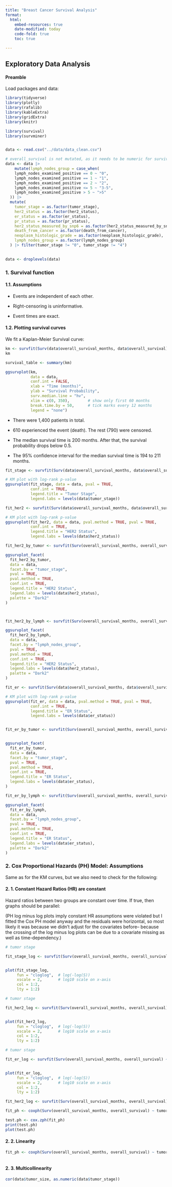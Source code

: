 ```yaml
---
title: "Breast Cancer Survival Analysis"
format: 
  html:
    embed-resources: true
    date-modified: today
    code-fold: true
    toc: true

---
```


## Exploratory Data Analysis

#### Preamble

Load packages and data:

```r
library(tidyverse)
library(plotly)
library(rafalib)
library(kableExtra)
library(gridExtra)
library(knitr)

library(survival)
library(survminer)


data <- read.csv("../data/data_clean.csv")

# overall_survival is not mutated, as it needs to be numeric for survival analysis
data <- data |>
    mutate(lymph_nodes_group = case_when(
    lymph_nodes_examined_positive == 0 ~ "0",
    lymph_nodes_examined_positive == 1 ~ "1",
    lymph_nodes_examined_positive == 2 ~ "2",
    lymph_nodes_examined_positive <= 5 ~ "3-5",
    lymph_nodes_examined_positive > 5 ~ ">5"
  )) |>
  mutate(
    tumor_stage = as.factor(tumor_stage),
    her2_status = as.factor(her2_status),
    er_status = as.factor(er_status),
    pr_status = as.factor(pr_status),
    her2_status_measured_by_snp6 = as.factor(her2_status_measured_by_snp6),
    death_from_cancer = as.factor(death_from_cancer),
    neoplasm_histologic_grade = as.factor(neoplasm_histologic_grade),
    lymph_nodes_group = as.factor(lymph_nodes_group)
  ) |> filter(tumor_stage != "0", tumor_stage != "4")
  

data <- droplevels(data)


```



### 1. Survival function

#### 1.1. Assumptions

* Events are independent of each other. 

* Right-censoring is uninformative.

* Event times are exact.

#### 1.2. Plotting survival curves

We fit a Kaplan-Meier Survival curve:

```r

km <- survfit(Surv(data$overall_survival_months, data$overall_survival) ~ 1)
km

survival_table <- summary(km)

ggsurvplot(km,
           data = data,              
           conf.int = FALSE,
           xlab = "Time (months)",
           ylab = "Survival Probability",
           surv.median.line = "hv",
           xlim = c(0, 350),        # show only first 60 months
           break.time.by = 50,      # tick marks every 12 months
           legend = "none")

```
* There were 1,400 patients in total.

* 610 experienced the event (death). The rest (790) were censored.

* The median survival time is 200 months. After that, the survival probability drops below 0.5.

* The 95% confidence interval for the median survival time is 194 to 211 months.

```r
fit_stage <- survfit(Surv(data$overall_survival_months, data$overall_survival) ~ tumor_stage, data = data)

# KM plot with log-rank p-value
ggsurvplot(fit_stage, data = data, pval = TRUE, 
           conf.int = TRUE,
           legend.title = "Tumor Stage",
           legend.labs = levels(data$tumor_stage))

```

```r
fit_her2 <- survfit(Surv(data$overall_survival_months, data$overall_survival) ~ her2_status, data = data)

# KM plot with log-rank p-value
ggsurvplot(fit_her2, data = data, pval.method = TRUE, pval = TRUE, 
           conf.int = TRUE,
           legend.title = "HER2 Status",
           legend.labs = levels(data$her2_status))

fit_her2_by_tumor <- survfit(Surv(overall_survival_months, overall_survival) ~ her2_status + tumor_stage, data = data)

ggsurvplot_facet(
  fit_her2_by_tumor,
  data = data,
  facet.by = "tumor_stage",
  pval = TRUE,
  pval.method = TRUE,
  conf.int = TRUE,
  legend.title = "HER2 Status",
  legend.labs = levels(data$her2_status),
  palette = "Dark2"
)



fit_her2_by_lymph <- survfit(Surv(overall_survival_months, overall_survival) ~ her2_status + lymph_nodes_group, data = data)

ggsurvplot_facet(
  fit_her2_by_lymph,
  data = data,
  facet.by = "lymph_nodes_group",
  pval = TRUE,
  pval.method = TRUE,
  conf.int = TRUE,
  legend.title = "HER2 Status",
  legend.labs = levels(data$her2_status),
  palette = "Dark2"
)


```


```r
fit_er <- survfit(Surv(data$overall_survival_months, data$overall_survival) ~ er_status, data = data)

# KM plot with log-rank p-value
ggsurvplot(fit_er, data = data, pval.method = TRUE, pval = TRUE, 
           conf.int = TRUE,
           legend.title = "ER Status",
           legend.labs = levels(data$er_status))


fit_er_by_tumor <- survfit(Surv(overall_survival_months, overall_survival) ~ er_status + tumor_stage, data = data)


ggsurvplot_facet(
  fit_er_by_tumor,
  data = data,
  facet.by = "tumor_stage",
  pval = TRUE,
  pval.method = TRUE,
  conf.int = TRUE,
  legend.title = "ER Status",
  legend.labs = levels(data$er_status),
)

fit_er_by_lymph <- survfit(Surv(overall_survival_months, overall_survival) ~ er_status + lymph_nodes_group, data = data)

ggsurvplot_facet(
  fit_er_by_lymph,
  data = data,
  facet.by = "lymph_nodes_group",
  pval = TRUE,
  pval.method = TRUE,
  conf.int = TRUE,
  legend.title = "ER Status",
  legend.labs = levels(data$er_status),
  palette = "Dark2"
)


```

### 2. Cox Proportional Hazards (PH) Model: Assumptions

Same as for the KM curves, but we also need to check for the following:

#### 2. 1. Constant Hazard Ratios (HR) are constant

Hazard ratios between two groups are constant over time. If true, then graphs should be parallel:

(PH log minus log plots imply constant HR assumptions were violated but I fitted the Cox PH model anyway and the residuals were horizontal, so most likely it was because we didn't adjust for the covariates before-- because the crossing of the log minus log plots can be due to a covariate missing as well as time-dependency.)


```r

# tumor stage

fit_stage_log <- survfit(Surv(overall_survival_months, overall_survival) ~ tumor_stage, data = data)


plot(fit_stage_log,
     fun = "cloglog",  # log(-log(S))
     xscale = 2,       # log10 scale on x-axis
     col = 1:2,
     lty = 1:2)

```

```r
# tumor stage

fit_her2_log <- survfit(Surv(overall_survival_months, overall_survival) ~ her2_status, data = data)


plot(fit_her2_log,
     fun = "cloglog",  # log(-log(S))
     xscale = 2,       # log10 scale on x-axis
     col = 1:2,
     lty = 1:2)

```

```r
# tumor stage

fit_er_log <- survfit(Surv(overall_survival_months, overall_survival) ~ er_status, data = data)


plot(fit_er_log,
     fun = "cloglog",  # log(-log(S))
     xscale = 2,       # log10 scale on x-axis
     col = 1:2,
     lty = 1:2)

```


```r

fit_her2_log <- survfit(Surv(overall_survival_months, overall_survival) ~ her2_status, data = data)

fit_ph <- coxph(Surv(overall_survival_months, overall_survival) ~ tumor_stage + age_at_diagnosis + her2_status + er_status + lymph_nodes_examined_positive + tumor_size, data = data)

test.ph <- cox.zph(fit_ph)
print(test.ph)
plot(test.ph)

```

#### 2. 2. Linearity
```r


fit_ph <- coxph(Surv(overall_survival_months, overall_survival) ~ tumor_stage + age_at_diagnosis + her2_status + er_status + lymph_nodes_examined_positive + tumor_size, data = data)



```


#### 2. 3. Multicollinearity


```r
cor(data$tumor_size, as.numeric(data$tumor_stage))

```

